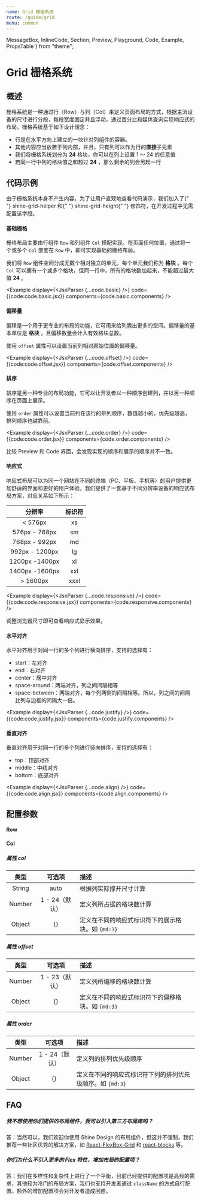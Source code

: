 ```yaml
---
name: Grid 栅格系统
route: /guide/grid
menu: common
---
```


  MessageBox,
  InlineCode,
  Section,
  Preview,
  Playground,
  Code,
  Example,
  PropsTable
} from "theme";

# Grid 栅格系统

## 概述

栅格系统是一种通过行（Row）与列（Col）来定义页面布局的方式，根据主流设备的尺寸进行分段，每段宽度固定并且浮动，通过百分比和媒体查询实现响应式的布局，栅格系统基于如下设计理念：

- 行是在水平方向上建立的一块针对列组件的容器。
- 其他内容应当放置于列内部，并且，只有列可以作为行的**直接**子元素
- 我们将栅格系统划分为 **24** 格块，你可以在列上设置 1 ～ 24 的任意值
- 若同一行中列的格块值之和超过 **24** ，那么剩余的列会另起一行

## 代码示例

<MessageBox messageType="info">
  由于栅格系统本身不产生内容，为了让用户直观地查看代码演示，我们加入了{" "}
  <InlineCode>shine-grid-helper</InlineCode> 和{" "}
  <InlineCode>shine-grid-height</InlineCode>{" "}
  修饰符，在开发过程中无需配置该字段。
</MessageBox>

#### 基础栅格

栅格布局主要由行组件 `Row` 和列组件 `Col` 搭配实现。在页面任何位置，通过将一个或多个 `Col` 嵌套在 `Row` 中，即可实现基础的栅格布局。

我们将 `Row` 组件空间分成无数个相对独立的单元，每个单元我们称为 **格块** 。每个 `Col` 可以拥有一个或多个格块，但同一行中，所有的格块数加起来，不能超过最大值 **24** 。

<Example 
  display={<JsxParser {...code.basic} />}
  code={{code:code.basic.jsx}}
  components={code.basic.components}
/>

#### 偏移量

偏移是一个用于更专业的布局的功能，它可用来给列腾出更多的空间。偏移量的基本单位是 **格块** ，且偏移数量会计入有效格块总数。

使用 `offset` 属性可以设置当前列相对原始位置的偏移量。

<Example 
  display={<JsxParser {...code.offset} />}
  code={{code:code.offset.jsx}}
  components={code.offset.components}
/>

#### 排序

排序是另一种专业的布局功能，它可以让开发者以一种顺序创建列，并以另一种顺序在页面上展示。

使用 `order` 属性可以设置当前列在该行的排列顺序，数值越小的，优先级越高，排列顺序也越靠前。

<Example 
  display={<JsxParser {...code.order} />}
  code={{code:code.order.jsx}}
  components={code.order.components}
/>

<MessageBox messageType="info">
  比较 Preview 和 Code 界面，会发现实现的顺序和展示的顺序并不一致。
</MessageBox>

#### 响应式

响应式布局可以为同一个网站在不同的终端（PC、平板、手机等）的用户提供更加舒适的界面和更好的用户体验。我们提供了一套基于不同分辨率设备的响应式布局方案，对应关系如下所示：

|     分辨率     | 标识符 |
| :------------: | :----: |
|    < 576px     |   xs   |
| 576px - 768px  |   sm   |
| 768px - 992px  |   md   |
| 992px - 1200px |   lg   |
| 1200px -1400px |   xl   |
| 1400px -1600px |  xxl   |
|    > 1600px    |  xxxl  |

<Example 
  display={<JsxParser {...code.responsive} />}
  code={{code:code.responsive.jsx}}
  components={code.responsive.components}
/>

<MessageBox messageType="info">
  调整浏览器尺寸即可查看响应式显示效果。
</MessageBox>

#### 水平对齐

水平对齐用于对同一行的多个列进行横向排序，支持的选择有：

- start：左对齐
- end：右对齐
- center：居中对齐
- space-around：两端对齐，列之间间隔相等
- space-between：两端对齐，每个列两侧的间隔相等。所以，列之间的间隔比列与边框的间隔大一倍。

<Example 
  display={<JsxParser {...code.justify} />}
  code={{code:code.justify.jsx}}
  components={code.justify.components}
/>


#### 垂直对齐

垂直对齐用于对同一行的多个列进行竖向排序，支持的选择有：

- top：顶部对齐
- middle：中线对齐
- bottom：底部对齐

<Example 
  display={<JsxParser {...code.align} />}
  code={{code:code.align.jsx}}
  components={code.align.components}
/>

## 配置参数

#### Row

<PropsTable of={Row} test="aaa" />

#### Col

<PropsTable of={Col} />

##### 属性 col

|  类型  |     可选项     | 描述                                              |
| :----: | :------------: | :------------------------------------------------ |
| String |      auto      | 根据列实际撑开尺寸计算                            |
| Number | 1 - 24（默认） | 定义列所占据的格块数计算                          |
| Object |       {}       | 定义在不同的响应式标识符下的展示格块。如 `{md:3}` |

##### 属性 offset

|  类型  |     可选项     | 描述                                              |
| :----: | :------------: | :------------------------------------------------ |
| Number | 1 - 23（默认） | 定义列所偏移的格块数计算                          |
| Object |       {}       | 定义在不同的响应式标识符下的偏移格块。如 `{md:3}` |

##### 属性 order

|  类型  |     可选项     | 描述                                                      |
| :----: | :------------: | :-------------------------------------------------------- |
| Number | 1 - 24（默认） | 定义列的排列优先级顺序                                    |
| Object |       {}       | 定义在不同的响应式标识符下列的排列优先级顺序。如 `{md:3}` |

## FAQ

##### 我不想使用你们提供的布局组件，我可以引入第三方布局库吗？

答：当然可以，我们欢迎你使用 Shine Design 的布局组件，但这并不强制，我们推荐一些社区优秀的解决方案，如 [React-FlexBox-Grid](http://roylee0704.github.io/react-flexbox-grid/) 和 [react-blocks](https://github.com/whoisandy/react-blocks/) 等。

##### 你们为什么不引入更多的 Flex 特性，增加布局的配置项？

答：我们在多样性和复杂性上进行了一个平衡，目前已经提供的配置项是高频的需求，其他较为冷门的布局方案，我们也支持开发者通过 `className` 的方式自行配置。额外的增加配置项会对开发者造成困惑。
